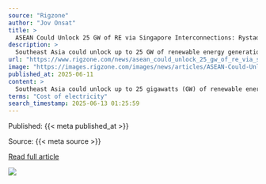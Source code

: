 ```yaml
---
source: "Rigzone"
author: "Jov Onsat"
title: >
  ASEAN Could Unlock 25 GW of RE via Singapore Interconnections: Rystad
description: >
  Southeast Asia could unlock up to 25 GW of renewable energy generation and over $40 billion of investment in hydropower, solar and offshore wind if all proposed interconnections with Singapore are realized.
url: "https://www.rigzone.com/news/asean_could_unlock_25_gw_of_re_via_singapore_interconnections_rystad-11-jun-2025-180819-article/"
image: "https://images.rigzone.com/images/news/articles/ASEAN-Could-Unlock-25-GW-of-RE-via-Singapore-Interconnections-Rystad-180819-1200x628.png"
published_at: 2025-06-11
content: >
  Southeast Asia could unlock up to 25 gigawatts (GW) of renewable energy generation and over $40 billion of investment in hydropower, solar and offshore wind if all proposed interconnections with Sing… [+4063 chars]
terms: "Cost of electricity"
search_timestamp: 2025-06-13 01:25:59
---
```



Published: {{< meta published_at >}}


Source: {{< meta source >}}


[Read full article]({{< meta url >}}){target='_blank'}



![](`r rmarkdown::metadata$image[1]`)
